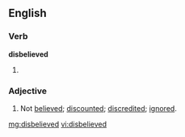 ==English==

===Verb===
'''disbelieved'''

# {{past of|[[disbelieve]]}}

===Adjective===
{{en-adj}}

# Not [[believed]]; [[discounted]]; [[discredited]]; [[ignored]].

[[mg:disbelieved]]
[[vi:disbelieved]]